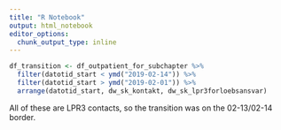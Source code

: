 ```yaml
---
title: "R Notebook"
output: html_notebook
editor_options: 
  chunk_output_type: inline
---
```



```r
df_transition <- df_outpatient_for_subchapter %>%
  filter(datotid_start < ymd("2019-02-14")) %>% 
  filter(datotid_start > ymd("2019-02-01")) %>% 
  arrange(datotid_start, dw_sk_kontakt, dw_sk_lpr3forloebsansvar)

```

All of these are LPR3 contacts, so the transition was on the 02-13/02-14 border.
